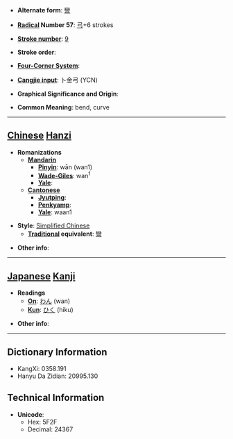 * '''Alternate form''': [[彎]]

* '''[[Wiktionary:Chinese radical index| Radical]] Number 57''': [[Wiktionary:Chinese radical index 弓|弓]]+6 strokes

* '''[[Wiktionary:Chinese total strokes index|Stroke number]]''': [[Wiktionary:Chinese total strokes index 9|9]]

* '''Stroke order''': 

* '''[[Wiktionary:Chinese four corner index|Four-Corner System]]''': 

* '''[[Wiktionary:Chinese Cangjie index|Cangjie input]]''': 卜金弓 (YCN)

* '''Graphical Significance and Origin''': 

* '''Common Meaning''': bend, curve

----

== [[Chinese]] [[Hanzi]] ==

* '''Romanizations'''
** '''[[Mandarin]]'''
*** '''[[Pinyin]]''': wān (wan1)
*** '''[[Wade-Giles]]''': wan<sup>1</sup>
*** '''[[Yale]]''': 
** '''[[Cantonese]]'''
*** '''[[Jyutping]]''':
*** '''[[Penkyamp]]''': 
*** '''[[Yale]]''': waan1

* '''Style''': [[Simplified Chinese]] 
** '''[[Traditional Chinese|Traditional]] equivalent''': [[彎]]

* '''Other info''': 

----

== [[Japanese]] [[Kanji]] ==

* '''Readings'''
** '''[[On]]''': [[わん]] (wan)
** '''[[Kun]]''': [[ひく]] (hiku)

* '''Other info''':  

----

== Dictionary Information ==

* KangXi: 0358.191
* Hanyu Da Zidian: 20995.130

== Technical Information ==

* '''Unicode''':
** Hex: 5F2F
** Decimal: 24367